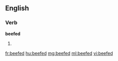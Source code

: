 ==English==

===Verb===
'''beefed'''

# {{past of|beef}}

[[fr:beefed]]
[[hu:beefed]]
[[mg:beefed]]
[[ml:beefed]]
[[vi:beefed]]